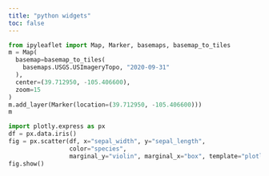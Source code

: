 ```yaml
---
title: "python widgets"
toc: false
---
```



```python
from ipyleaflet import Map, Marker, basemaps, basemap_to_tiles
m = Map(
  basemap=basemap_to_tiles(
    basemaps.USGS.USImageryTopo, "2020-09-31"
  ),
  center=(39.712950, -105.406600),
  zoom=15
)
m.add_layer(Marker(location=(39.712950, -105.406600)))
m
```



```python
import plotly.express as px
df = px.data.iris()
fig = px.scatter(df, x="sepal_width", y="sepal_length", 
                 color="species", 
                 marginal_y="violin", marginal_x="box", template="plotly_dark")
fig.show()
```





